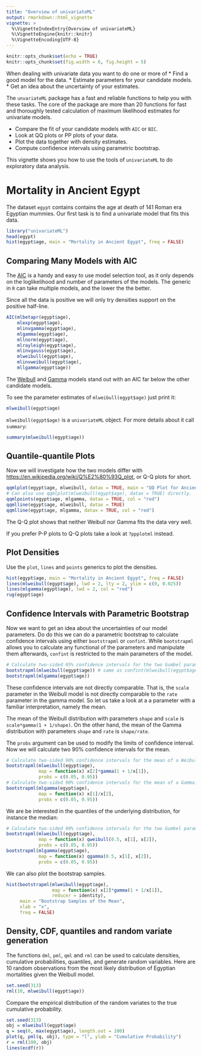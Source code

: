 ```yaml
---
title: "Overview of univariateML"
output: rmarkdown::html_vignette
vignette: >
  %\VignetteIndexEntry{Overview of univariateML}
  %\VignetteEngine{knitr::knitr}
  %\VignetteEncoding{UTF-8}
---
```


```r
knitr::opts_chunk$set(echo = TRUE)
knitr::opts_chunk$set(fig.width = 6, fig.height = 5) 
```

When dealing with univariate data you want to do one or more of
* Find a good model for the data.
* Estimate parameters for your candidate models.
* Get an idea about the uncertainty of your estimates.

The `unvariateML` package has a fast and reliable functions to help you with 
these tasks. The core of the package are more than 20 functions for fast 
and thoroughly tested calculation of maximum likelihood estimates for univariate 
models. 

* Compare the fit of your candidate models with `AIC` or `BIC`.
* Look at QQ plots or PP plots of your data.
* Plot the data together with density estimates.
* Compute confidence intervals using parametric bootstrap.

This vignette shows you how to use the tools of `univariateML` to do exploratory
data analysis.

# Mortality in Ancient Egypt

The dataset `egypt` contains contains the age at death of 141 Roman era Egyptian
mummies. Our first task is to find a univariate model that fits this data.

```r
library("univariateML")
head(egypt)
hist(egypt$age, main = "Mortality in Ancient Egypt", freq = FALSE)
```

## Comparing Many Models with AIC
The [AIC](https://en.wikipedia.org/wiki/Akaike_information_criterion) is a handy 
and easy to use model selection tool, as it only depends on the loglikelihood and
number of parameters of the models. The \code{AIC} generic in `R` can take multiple
models, and the lower the \code{AIC} the better.

Since all the data is positive we will only try densities support on the positive
half-line. 

```r
AIC(mlbetapr(egypt$age),
    mlexp(egypt$age),
    mlinvgamma(egypt$age),
    mlgamma(egypt$age),
    mllnorm(egypt$age),
    mlrayleigh(egypt$age),
    mlinvgauss(egypt$age),
    mlweibull(egypt$age),
    mlinvweibull(egypt$age),
    mllgamma(egypt$age))
```

The [Weibull](https://en.wikipedia.org/wiki/Weibull_distribution) and
[Gamma](https://en.wikipedia.org/wiki/Gamma_distribution) models stand out with
an AIC far below the other candidate models.

To see the parameter estimates of `mlweibull(egypt$age)` just print it:
```r
mlweibull(egypt$age)
```

`mlweibull(egypt$age)` is a `univariateML` object. For more details about it call `summary`:

```r
summary(mlweibull(egypt$age))
```

## Quantile-quantile Plots
Now we will investigate how the two models differ with [https://en.wikipedia.org/wiki/Q%E2%80%93Q_plot](quantile-quantile plots), or Q-Q plots for short.

```r
qqmlplot(egypt$age, mlweibull, datax = TRUE, main = "QQ Plot for Ancient Egypt")
# Can also use qqmlplot(mlweibull(egypt$age), datax = TRUE) directly.
qqmlpoints(egypt$age, mlgamma, datax = TRUE, col = "red")
qqmlline(egypt$age, mlweibull, datax = TRUE)
qqmlline(egypt$age, mlgamma, datax = TRUE, col = "red")
```

The Q-Q plot shows that neither Weibull nor Gamma fits the data very well.

If you prefer P-P plots to Q-Q plots take a look at `?ppplotml` instead. 

## Plot Densities

Use the `plot`, `lines` and `points` generics to plot the densities.

```r
hist(egypt$age, main = "Mortality in Ancient Egypt", freq = FALSE)
lines(mlweibull(egypt$age), lwd = 2, lty = 2, ylim = c(0, 0.025))
lines(mlgamma(egypt$age), lwd = 2, col = "red")
rug(egypt$age)

```


## Confidence Intervals with Parametric Bootstrap

Now we want to get an idea about the uncertainties of our model parameters. 
Do do this we can do a parametric bootstrap to calculate confidence intervals using either
`bootstrapml` or `confint`. While `bootstrapml` allows you to calculate any
functional of the parameters and manipulate them afterwards, `confint` is restricted
to the main parameters of the model.

```r
# Calculate two-sided 95% confidence intervals for the two Gumbel parameters.
bootstrapml(mlweibull(egypt$age)) # same as confint(mlweibull(egypt$age))
bootstrapml(mlgamma(egypt$age))
```

These confidence intervals are not directly comparable. That is, the `scale` parameter in
the Weibull model is not directly comparable to the `rate` parameter in the gamma model. 
So let us take a look at a a parameter with a familiar interpretation, namely the mean. 

The mean of the Weibull distribution with parameters `shape` and `scale` is 
`scale*gamma(1 + 1/shape)`. On the other hand, the mean of the 
Gamma distribution with parameters `shape` and `rate` is
`shape/rate`. 

The `probs` argument can be used to modify the limits of confidence interval. Now
we will calculate two 90% confidence intervals for the mean. 

```r
# Calculate two-sided 90% confidence intervals for the mean of a Weibull.
bootstrapml(mlweibull(egypt$age), 
            map = function(x) x[2]*gamma(1 + 1/x[1]), 
            probs = c(0.05, 0.95))
# Calculate two-sided 90% confidence intervals for the mean of a Gamma.
bootstrapml(mlgamma(egypt$age), 
            map = function(x) x[1]/x[2],
            probs = c(0.05, 0.95))
```

We are be interested in the quantiles of the underlying distribution,
for instance the median:

```r
# Calculate two-sided 90% confidence intervals for the two Gumbel parameters.
bootstrapml(mlweibull(egypt$age), 
            map = function(x) qweibull(0.5, x[1], x[2]), 
            probs = c(0.05, 0.95))
bootstrapml(mlgamma(egypt$age), 
            map = function(x) qgamma(0.5, x[1], x[2]), 
            probs = c(0.05, 0.95))
```

We can also plot the bootstrap samples.

```r

hist(bootstrapml(mlweibull(egypt$age), 
                 map = function(x) x[2]*gamma(1 + 1/x[1]), 
                 reducer = identity),
     main = "Bootstrap Samples of the Mean",
     xlab = "x",
     freq = FALSE)
```


## Density, CDF, quantiles and random variate generation

The functions `dml`, `pml`, `qml` and `rml` can be used to calculate densities,
cumulative probabilities, quantiles, and generate random variables. Here are
$10$ random observations from the most likely distribution of Egyptian mortalities given
the Weibull model.

```r
set.seed(313)
rml(10, mlweibull(egypt$age))
```

Compare the empirical distribution of the random variates to the true cumulative probability.

```r
set.seed(313)
obj = mlweibull(egypt$age)
q = seq(0, max(egypt$age), length.out = 100)
plot(q, pml(q, obj), type = "l", ylab = "Cumulative Probability")
r = rml(100, obj)
lines(ecdf(r))
```
